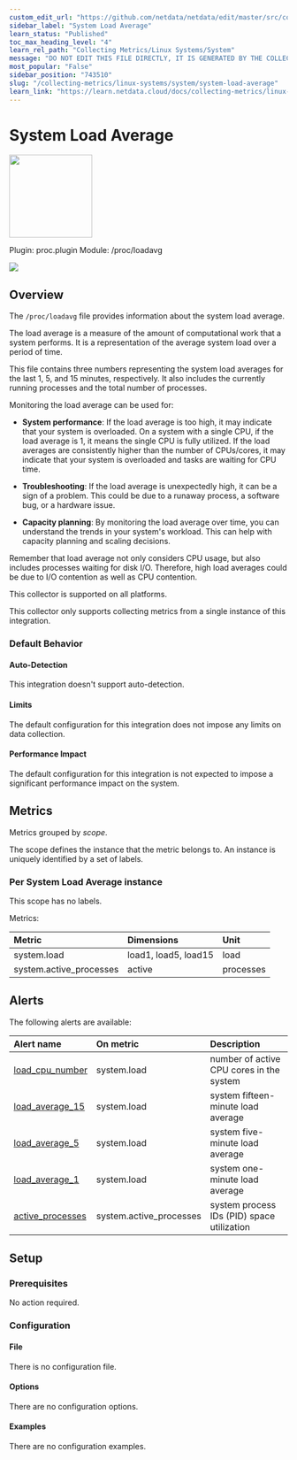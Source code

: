```yaml
---
custom_edit_url: "https://github.com/netdata/netdata/edit/master/src/collectors/proc.plugin/metadata.yaml"
sidebar_label: "System Load Average"
learn_status: "Published"
toc_max_heading_level: "4"
learn_rel_path: "Collecting Metrics/Linux Systems/System"
message: "DO NOT EDIT THIS FILE DIRECTLY, IT IS GENERATED BY THE COLLECTOR'S metadata.yaml FILE"
most_popular: "False"
sidebar_position: "743510"
slug: "/collecting-metrics/linux-systems/system/system-load-average"
learn_link: "https://learn.netdata.cloud/docs/collecting-metrics/linux-systems/system/system-load-average"
---
```



# System Load Average


<img src="https://netdata.cloud/img/linuxserver.svg" width="150"/>


Plugin: proc.plugin
Module: /proc/loadavg

<img src="https://img.shields.io/badge/maintained%20by-Netdata-%2300ab44" />

## Overview

The `/proc/loadavg` file provides information about the system load average.

The load average is a measure of the amount of computational work that a system performs. It is a
representation of the average system load over a period of time.

This file contains three numbers representing the system load averages for the last 1, 5, and 15 minutes,
respectively. It also includes the currently running processes and the total number of processes.

Monitoring the load average can be used for:

- **System performance**: If the load average is too high, it may indicate that your system is overloaded.
  On a system with a single CPU, if the load average is 1, it means the single CPU is fully utilized. If the
  load averages are consistently higher than the number of CPUs/cores, it may indicate that your system is
  overloaded and tasks are waiting for CPU time.

- **Troubleshooting**: If the load average is unexpectedly high, it can be a sign of a problem. This could be
  due to a runaway process, a software bug, or a hardware issue.

- **Capacity planning**: By monitoring the load average over time, you can understand the trends in your
  system's workload. This can help with capacity planning and scaling decisions.

Remember that load average not only considers CPU usage, but also includes processes waiting for disk I/O.
Therefore, high load averages could be due to I/O contention as well as CPU contention.




This collector is supported on all platforms.

This collector only supports collecting metrics from a single instance of this integration.


### Default Behavior

#### Auto-Detection

This integration doesn't support auto-detection.

#### Limits

The default configuration for this integration does not impose any limits on data collection.

#### Performance Impact

The default configuration for this integration is not expected to impose a significant performance impact on the system.


## Metrics

Metrics grouped by *scope*.

The scope defines the instance that the metric belongs to. An instance is uniquely identified by a set of labels.



### Per System Load Average instance



This scope has no labels.

Metrics:

| Metric | Dimensions | Unit |
|:------|:----------|:----|
| system.load | load1, load5, load15 | load |
| system.active_processes | active | processes |



## Alerts


The following alerts are available:

| Alert name  | On metric | Description |
|:------------|:----------|:------------|
| [ load_cpu_number ](https://github.com/netdata/netdata/blob/master/src/health/health.d/load.conf) | system.load | number of active CPU cores in the system |
| [ load_average_15 ](https://github.com/netdata/netdata/blob/master/src/health/health.d/load.conf) | system.load | system fifteen-minute load average |
| [ load_average_5 ](https://github.com/netdata/netdata/blob/master/src/health/health.d/load.conf) | system.load | system five-minute load average |
| [ load_average_1 ](https://github.com/netdata/netdata/blob/master/src/health/health.d/load.conf) | system.load | system one-minute load average |
| [ active_processes ](https://github.com/netdata/netdata/blob/master/src/health/health.d/processes.conf) | system.active_processes | system process IDs (PID) space utilization |


## Setup

### Prerequisites

No action required.

### Configuration

#### File

There is no configuration file.
#### Options



There are no configuration options.

#### Examples
There are no configuration examples.


